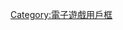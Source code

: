 {{Userbox
  |border-c = purple
  |border-s = 1
  |id-s     = 13
  |id-c     = #66CCCC
  |id-fc    = #FFD528
  |info-c   = white
  |info-s   = 10
  |info-fc  = blue
  |id       = <span style="color: #FF0000;">R2Beat</span>
  |info     = 这个用户喜欢玩'''<span style="color: blue;">[[R2Beat]]</span>'''。
}}<includeonly>[[Category:喜欢玩R2Beat的维基人|{{PAGENAME}}]]</includeonly><noinclude>

{{DEFAULTSORT:R2Beat}}
[[Category:喜欢玩R2Beat的维基人| ]]
[[Category:電子遊戲用戶框]]
</noinclude>